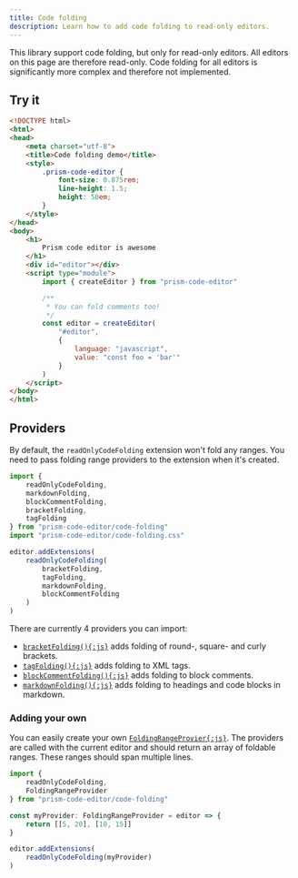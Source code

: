 ```yaml
---
title: Code folding
description: Learn how to add code folding to read-only editors.
---
```



This library support code folding, but only for read-only editors. All editors on this page are therefore read-only. Code folding for all editors is significantly more complex and therefore not implemented.

## Try it

```html editor readOnly
<!DOCTYPE html>
<html>
<head>
	<meta charset="utf-8">
	<title>Code folding demo</title>
	<style>
		.prism-code-editor {
			font-size: 0.875rem;
			line-height: 1.5;
			height: 50em;
		}
	</style>
</head>
<body>
	<h1>
		Prism code editor is awesome
	</h1>
	<div id="editor"></div>
	<script type="module">
		import { createEditor } from "prism-code-editor"

		/**
		 * You can fold comments too!
		 */
		const editor = createEditor(
			"#editor",
			{
				language: "javascript",
				value: "const foo = 'bar'"
			}
		)
	</script>
</body>
</html>
```

## Providers

By default, the `readOnlyCodeFolding` extension won't fold any ranges. You need to pass folding range providers to the extension when it's created.

```js editor readOnly
import {
	readOnlyCodeFolding,
	markdownFolding,
	blockCommentFolding,
	bracketFolding,
	tagFolding
} from "prism-code-editor/code-folding"
import "prism-code-editor/code-folding.css"

editor.addExtensions(
	readOnlyCodeFolding(
		bracketFolding,
		tagFolding,
		markdownFolding,
		blockCommentFolding
	)
)
```

There are currently 4 providers you can import:

- [`bracketFolding(){:js}`](/api-reference/code-folding/f-bracketfolding) adds folding of round-, square- and curly brackets.
- [`tagFolding(){:js}`](/api-reference/code-folding/f-tagfolding) adds folding to XML tags.
- [`blockCommentFolding(){:js}`](/api-reference/code-folding/f-blockcommentfolding) adds folding to block comments.
- [`markdownFolding(){:js}`](/api-reference/code-folding/f-markdownfolding) adds folding to headings and code blocks in markdown.

### Adding your own

You can easily create your own [`FoldingRangeProvier{:js}`](/api-reference/code-folding/t-foldingrangeprovider). The providers are called with the current editor and should return an array of foldable ranges. These ranges should span multiple lines.

```ts editor readOnly
import {
	readOnlyCodeFolding,
	FoldingRangeProvider
} from "prism-code-editor/code-folding"

const myProvider: FoldingRangeProvider = editor => {
	return [[5, 20], [10, 15]]
}

editor.addExtensions(
	readOnlyCodeFolding(myProvider)
)
```
